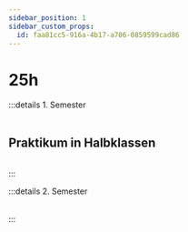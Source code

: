 ```yaml
---
sidebar_position: 1
sidebar_custom_props:
  id: faa81cc5-916a-4b17-a706-0859599cad86
---
```



# 25h


<Table
  header={["Datum", "Thema", "Inhalt"]}
  compact
  selectable
  rows={hs2022}
  order={SortTimeTableByDate}
/>

:::details 1. Semester
<Table
  header={["Datum", "Thema", "Inhalt"]}
  compact
  selectable
  rows={[
    { cells: ['20.08.2021', 'Einstieg', 'ICT Einstieg'] },
    { cells: ['27.08.2021', 'ICT', 'BYOD-Basics'] },
    { cells: ['03.09.2021', 'ICT', 'Office: Layout und Gliederung'] },
    { cells: ['10.09.2021', 'ICT', 'Office: Layout und Gliederung'] },
    { cells: ['17.09.2021', 'ICT', 'Office: Layout und Gliederung'] },
    { cells: ['24.09.2021', 'ICT', 'Kurztest Office'], type: 'test' },
    { cells: ['01.10.2021', 'Klassenwoche Leukerbad', ''], type: 'holiday' },
    { cells: ['08.10.2021', 'Herbstferien', ''], type: 'holiday' },
    { cells: ['15.10.2021', 'Herbstferien', ''], type: 'holiday' },
    { cells: ['22.10.2021', 'Herbstferien', ''], type: 'holiday' },
    { cells: ['25.10.2021', 'Start BYOD Prüfungen', ''], type: 'test' },
    { cells: ['29.10.2021', 'Codes und Daten', 'Zahlensysteme'] },
    { cells: ['05.11.2021', 'Codes und Daten', 'Zahlensysteme'] },
    { cells: ['12.11.2021', 'Codes und Daten', 'Farbdarstellung'] },
    { cells: ['19.11.2021', 'Codes und Daten', 'Textcodierung'] },
    { cells: ['03.12.2021', 'Codes und Daten', 'Textcodierung'] },
    { cells: ['10.12.2021', 'Codes und Daten', 'QR Codes'] },
    { cells: ['17.12.2021', 'Codes und Daten', 'Grafikformate'] },
    { cells: ['24.12.2021', 'Winterferien', ''], type: 'holiday' },
    { cells: ['31.12.2021', 'Winterferien', ''], type: 'holiday' },
    { cells: ['07.01.2022', 'Winterferien', ''], type: 'holiday' },
    { cells: ['14.01.2022', 'Codes und Daten', 'Anwendungen'] },
    { cells: ['19.01.2022', 'Notenschluss', ''], type: 'event' },
    { cells: ['21.01.2022', 'Codes und Daten', 'Anwendungen'] },
    { cells: ['28.01.2022', 'Codes und Daten', 'Test (schriftlich)'], type: 'test' }
  ]}
/>

## Praktikum in Halbklassen

<Table
  header={["Datum", "Halbklasse", "Thema", "Inhalt"]}
  compact
  selectable
  rows={[
    { cells: ['16.08.2021', '', 'Erster Schultag', ''], type: 'holiday' },
    { cells: ['23.08.2021', 'A', 'Programmieren 1', 'Algorithmen & RoboZZle'] },
    { cells: ['30.08.2021', 'B', 'Programmieren 1', 'Algorithmen & RoboZZle'] },
    { cells: ['06.09.2021', 'A', 'Programmieren 1', 'Algorithmen & Einstieg Turtlegrafik'] },
    { cells: ['13.09.2021', 'B', 'Programmieren 1', 'Algorithmen & Einstieg Turtlegrafik'] },
    { cells: ['20.09.2021', 'A', 'Programmieren 1', 'Wiederholte Ausführung'] },
    { cells: ['01.10.2021', '', 'Klassenwoche', ''], type: 'holiday' },
    { cells: ['08.10.2021', '', 'Herbstferien', ''], type: 'holiday' },
    { cells: ['15.10.2021', '', 'Herbstferien', ''], type: 'holiday' },
    { cells: ['22.10.2021', '', 'Herbstferien', ''], type: 'holiday' },
    { cells: ['25.10.2021', '', 'Start BYOD Prüfungen', ''], type: 'test' },
    { cells: ['25.10.2021', 'B', 'Programmieren 1', 'Wiederholte Ausführung'] },
    { cells: ['01.11.2021', 'A', 'Programmieren 1', 'Unterprogramme'] },
    { cells: ['08.11.2021', 'B', 'Programmieren 1', 'Unterprogramme'] },
    { cells: ['15.11.2021', 'A', 'Programmieren 1', 'Parameter'] },
    { cells: ['22.11.2021', 'B', 'Programmieren 1', 'Parameter'] },
    { cells: ['29.11.2021', 'A', 'Programmieren 1', 'Variablen, Eingabe & Ausgabe'] },
    { cells: ['06.12.2021', 'B', 'Programmieren 1', 'Variablen, Eingabe & Ausgabe'] },
    { cells: ['13.12.2021', 'A & B', 'Test Biologie', ''], type: 'event' },
    { cells: ['20.12.2021', 'A & B', 'Test Programmieren 1', 'Schriftlich & Praktisch'], type: 'test' },
    { cells: ['24.12.2021', '', 'Winterferien', ''], type: 'holiday' },
    { cells: ['31.12.2021', '', 'Winterferien', ''], type: 'holiday' },
    { cells: ['03.01.2022', '', 'Winterferien', ''], type: 'holiday' },
    { cells: ['10.01.2022', 'A', '🚧', ''] },
    { cells: ['17.01.2022', 'B', '🚧', ''] },
    { cells: ['19.01.2022', '', 'Notenschluss', ''], type: 'event' },
    { cells: ['24.01.2022', 'A', '🚧', ''] },
  ]}
/>

:::

:::details 2. Semester
<Table
  header={["Datum", "Thema", "Inhalt"]}
  compact
  selectable
  rows={fs2022}
  order={SortTimeTableByDate}
/>
:::

